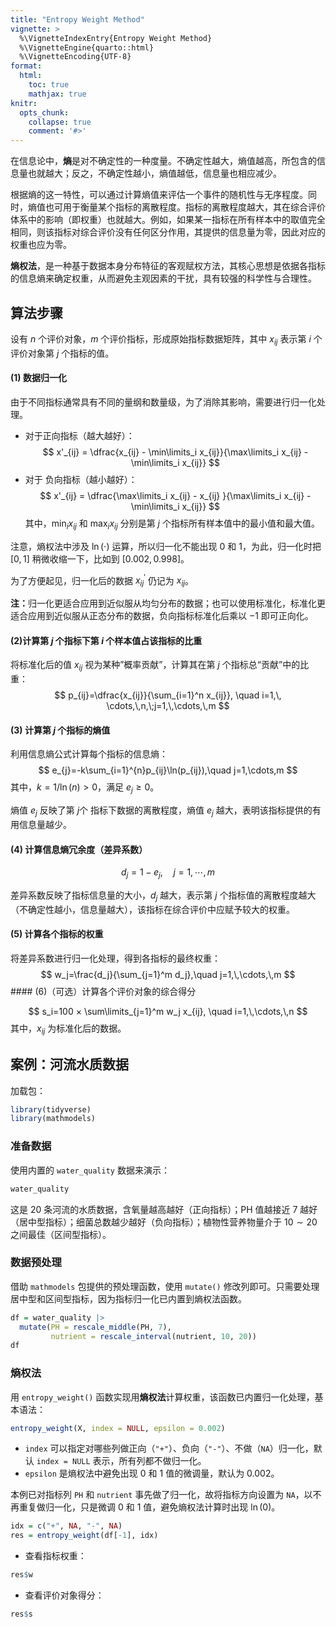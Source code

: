 ```yaml
---
title: "Entropy Weight Method"
vignette: >
  %\VignetteIndexEntry{Entropy Weight Method}
  %\VignetteEngine{quarto::html}
  %\VignetteEncoding{UTF-8}
format:
  html:
    toc: true
    mathjax: true
knitr:
  opts_chunk:
    collapse: true
    comment: '#>'
---
```


在信息论中，**熵**是对不确定性的一种度量。不确定性越大，熵值越高，所包含的信息量也就越大；反之，不确定性越小，熵值越低，信息量也相应减少。

根据熵的这一特性，可以通过计算熵值来评估一个事件的随机性与无序程度。同时，熵值也可用于衡量某个指标的离散程度。指标的离散程度越大，其在综合评价体系中的影响（即权重）也就越大。例如，如果某一指标在所有样本中的取值完全相同，则该指标对综合评价没有任何区分作用，其提供的信息量为零，因此对应的权重也应为零。

**熵权法**，是一种基于数据本身分布特征的客观赋权方法，其核心思想是依据各指标的信息熵来确定权重，从而避免主观因素的干扰，具有较强的科学性与合理性。

## 算法步骤

设有 $n$ 个评价对象，$m$ 个评价指标，形成原始指标数据矩阵，其中 $x_{ij}$ 表示第 $i$ 个评价对象第 $j$ 个指标的值。

#### (1) 数据归一化

由于不同指标通常具有不同的量纲和数量级，为了消除其影响，需要进行归一化处理。

- 对于正向指标（越大越好）：
$$
x'_{ij} = \dfrac{x_{ij} - \min\limits_i x_{ij}}{\max\limits_i x_{ij} - \min\limits_i x_{ij}}
$$
- 对于 负向指标（越小越好）：
$$
x'_{ij} = \dfrac{\max\limits_i x_{ij} - x_{ij} }{\max\limits_i x_{ij} - \min\limits_i x_{ij}}
$$
其中，$\min_ix_{ij}$ 和 $\max_ix_{ij}$ 分别是第 $j$ 个指标所有样本值中的最小值和最大值。

注意，熵权法中涉及 $\ln(\cdot)$ 运算，所以归一化不能出现 $0$ 和 $1$，为此，归一化时把 $[0,1]$ 稍微收缩一下，比如到 $[0.002,0.998]$。

为了方便起见，归一化后的数据 $x_{ij}^{\prime}$ 仍记为 $x_{ij}$。

**注：**归一化更适合应用到近似服从均匀分布的数据；也可以使用标准化，标准化更适合应用到近似服从正态分布的数据，负向指标标准化后乘以 $-1$ 即可正向化。

#### (2)计算第 $j$ 个指标下第 $i$ 个样本值占该指标的比重

将标准化后的值 $x_{ij}$ 视为某种"概率贡献”，计算其在第 $j$ 个指标总“贡献”中的比重：
$$
p_{ij}=\dfrac{x_{ij}}{\sum_{i=1}^n x_{ij}}, \quad i=1,\, \cdots,\,n,\;j=1,\,\cdots,\,m
$$

#### (3) 计算第 $j$ 个指标的熵值

利用信息熵公式计算每个指标的信息熵：
$$
e_{j}=-k\sum_{i=1}^{n}p_{ij}\ln(p_{ij}),\quad j=1,\cdots,m
$$
其中，$k=1/\ln(n)>0$，满足 $e_{j} \geq 0$。

熵值 $e_{j}$ 反映了第 $j$个 指标下数据的离散程度，熵值 $e_{j}$ 越大，表明该指标提供的有用信息量越少。

#### (4) 计算信息熵冗余度（差异系数）

$$
d_{j}=1-e_{j},\quad j=1,\cdots,m
$$

差异系数反映了指标信息量的大小，$d_{j}$ 越大，表示第 $j$ 个指标值的离散程度越大（不确定性越小，信息量越大），该指标在综合评价中应赋予较大的权重。

#### (5) 计算各个指标的权重

将差异系数进行归一化处理，得到各指标的最终权重：
$$
w_j=\frac{d_j}{\sum_{j=1}^m d_j},\quad j=1,\,\cdots,\,m
$$
#### (6)（可选）计算各个评价对象的综合得分

$$
s_i=100 × \sum\limits_{j=1}^m w_j x_{ij}, \quad i=1,\,\cdots,\,n
$$
其中，$x_{ij}$ 为标准化后的数据。

## 案例：河流水质数据

加载包：

```r
library(tidyverse)
library(mathmodels)
```

### 准备数据

使用内置的 `water_quality` 数据来演示：

```r
water_quality 
```

这是 $20$ 条河流的水质数据，含氧量越高越好（正向指标）；PH 值越接近 $7$ 越好（居中型指标）；细菌总数越少越好（负向指标）；植物性营养物量介于 $10 \sim 20$ 之间最佳（区间型指标）。

### 数据预处理

借助 `mathmodels` 包提供的预处理函数，使用 `mutate()` 修改列即可。只需要处理居中型和区间型指标，因为指标归一化已内置到熵权法函数。

```r
df = water_quality |>
  mutate(PH = rescale_middle(PH, 7), 
         nutrient = rescale_interval(nutrient, 10, 20))
df
```


### 熵权法

用 `entropy_weight()` 函数实现用**熵权法**计算权重，该函数已内置归一化处理，基本语法：

```r
entropy_weight(X, index = NULL, epsilon = 0.002)
```

- `index` 可以指定对哪些列做正向（`"+"`）、负向（`"-"`）、不做（`NA`）归一化，默认 `index = NULL` 表示，所有列都不做归一化。
- `epsilon` 是熵权法中避免出现 $0$ 和 $1$ 值的微调量，默认为 $0.002$。

本例已对指标列 `PH` 和 `nutrient` 事先做了归一化，故将指标方向设置为 `NA`，以不再重复做归一化，只是微调 $0$ 和 $1$ 值，避免熵权法计算时出现 $\ln(0)$。

```r
idx = c("+", NA, "-", NA)
res = entropy_weight(df[-1], idx)
```

- 查看指标权重：

```r
res$w
```


- 查看评价对象得分：

```r
res$s
```


